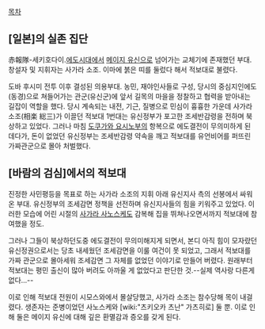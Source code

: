 [[목차]]

== [일본]의 실존 집단 ==
赤報隊-세키호다이.[[에도시대]]에서 [[메이지 유신]]으로 넘어가는 교체기에 존재했던 부대. 창설자 및 지휘자는 사가라 소조. 이마에 붉은 띠를 둘렀다 해서 적보대로 불렸다. 

도바 후시미 전투 이후 결성된 의용부대. 농민, 재야인사들로 구성, 당시의 중심지인에도(동경)으로 쳐들어가는 관군(유신군)에 앞서 길목의 마을을 정찰하고 협력을 받아내는 길잡이 역할을 했다. 당시 계속되는 내전, 기근, 질병으로 민심이 흉흉한 가운데 사가라 소조(相楽 総三)가 이끌던 적보대 1번대는 유신정부가 포고한 조세반감령을 전하며 북상하고 있었다. 그러나 마침 [[도쿠가와 요시노부]]의 항복으로 에도결전이 무의미하게 된 데다가, 돈이 없었던 유신정부는 조세반감령 약속을 깨고 적보대를 유언비어를 퍼뜨린 가짜관군으로 몰아 처벌했다.

== [바람의 검심]에서의 적보대 ==
진정한 사민평등을 목표로 하는 사가라 소조의 지휘 아래 유신지사 측의 선봉에서 싸워온 부대. 유신정부의 조세감면 정책을 선전하며 유신지사들의 힘을 키워주고 있었다. 이러한 모습에 어린 시절의 [[사가라 사노스케]]도 감복해 집을 뛰쳐나오면서까지 적보대에 참여했을 정도.

그러나 그들이 북상하던도중 에도결전이 무의미해지게 되면서, 본디 아직 힘이 모자랐던 유신정권으로서는 당초 내세웠던 조세감면을 이룰 여건이 못 되었고, 그래서 적보대를 가짜 관군으로 몰아세워 조세감면 그 자체를 없었던 이야기로 만들어 버렸다. 원래부터 적보대는 평민 출신이 많아 버려도 아까울 게 없었다고 판단한 것.--실제 역사랑 다른게 없다...--

이로 인해 적보대 전원이 시모스와에서 몰살당했고, 사가라 소조는 참수당해 목이 내걸렸다. 생존자는 준병이었던 사노스케와 [wiki:"츠키오카 츠난" 가츠히로] 둘 뿐. 이로 인해 둘은 메이지 유신에 대해 깊은 환멸감과 증오를 갖게 된다.
